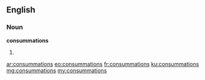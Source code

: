 ==English==

===Noun===
'''consummations'''

# {{plural of|consummation}}

[[ar:consummations]]
[[eo:consummations]]
[[fr:consummations]]
[[ku:consummations]]
[[mg:consummations]]
[[my:consummations]]
